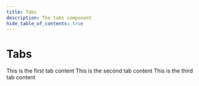 ```yaml
---
title: Tabs
description: The tabs component
hide_table_of_contents: true
---
```



# Tabs

<Tabs>
  <TabItem value="tab-one" label="Tab one" default>
    This is the first tab content
  </TabItem>
  <TabItem value="tab-two" label="Tab two">
    This is the second tab content
  </TabItem>
  <TabItem value="tab-three" label="Tab three">
    This is the third tab content
  </TabItem>
</Tabs>